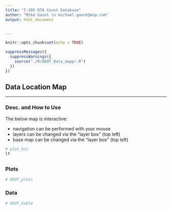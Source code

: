 ```yaml
---
title: "I-205 DTA Count Database"
author: "Mike Gaunt \n michael.gaunt@wsp.com"
output: html_document


---
```


<style type="text/css">
.main-container {
  max-width: 1800px;
  margin-left: auto;
  margin-right: auto;
}
</style>

```r
knitr::opts_chunk$set(echo = TRUE)
```

```r
suppressMessages({ 
  suppressWarnings({
    source("./R/ODOT_data_mappr.R")
  })
})
```

## Data Location Map
***

### Desc. and How to Use  
The below map is interactive:    

* navigation can be performed with your mouse    
* layers can be changed via the "layer box" (top left)   
* base map can be changed via the "layer box" (top left)   


```r
# plot_boi
lf
```



## {.tabset}

### Plots
```r
# ODOT_plots
```

### Data
```r
# ODOT_kable 
```


































